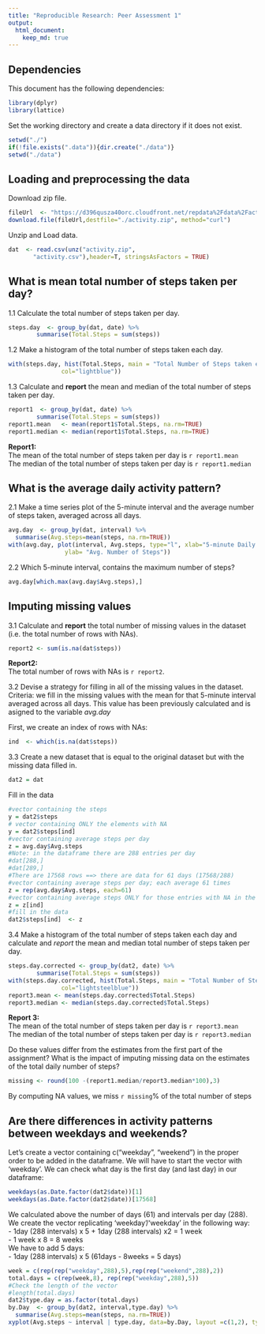 ```yaml
---
title: "Reproducible Research: Peer Assessment 1"
output: 
  html_document:
    keep_md: true
---
```

## Dependencies

This document has the following dependencies:
```r
library(dplyr)
library(lattice)
```
Set the working directory and create a data directory if it does not exist.
```r
setwd("./")
if(!file.exists(".data")){dir.create("./data")}
setwd("./data")
```


## Loading and preprocessing the data
Download zip file.
```r
fileUrl  <- "https://d396qusza40orc.cloudfront.net/repdata%2Fdata%2Factivity.zip"
download.file(fileUrl,destfile="./activity.zip", method="curl")
```

Unzip and Load data.
```r
dat  <- read.csv(unz("activity.zip", 
       "activity.csv"),header=T, stringsAsFactors = TRUE)
```

## What is mean total number of steps taken per day?
1.1 Calculate the total number of steps taken per day.

``` r
steps.day  <- group_by(dat, date) %>%
        summarise(Total.Steps = sum(steps))
```

1.2 Make a histogram of the total number of steps taken each day.
``` r
with(steps.day, hist(Total.Steps, main = "Total Number of Steps taken each day",
               col="lightblue"))
```

1.3 Calculate and **report** the mean and median of the total number of steps taken per day.
``` r
report1  <- group_by(dat, date) %>%
        summarise(Total.Steps = sum(steps))
report1.mean   <- mean(report1$Total.Steps, na.rm=TRUE)
report1.median <- median(report1$Total.Steps, na.rm=TRUE)
```

**Report1:**  
The mean of the total number of steps taken per day is `r report1.mean`  
The median of the total number of steps taken per day is `r report1.median`


## What is the average daily activity pattern?
2.1 Make a time series plot of the 5-minute interval and the average number of steps taken, averaged across all days.

``` r
avg.day  <- group_by(dat, interval) %>%
  summarise(Avg.steps=mean(steps, na.rm=TRUE))
with(avg.day, plot(interval, Avg.steps, type="l", xlab="5-minute Daily Interval", 
                ylab= "Avg. Number of Steps"))
```

2.2 Which 5-minute interval, contains the maximum number of steps?

``` r
avg.day[which.max(avg.day$Avg.steps),]
```

## Imputing missing values
3.1 Calculate and **report** the total number of missing values in the dataset (i.e. the total number of rows with NAs).

``` r
report2 <- sum(is.na(dat$steps))
```
**Report2:**  
The total number of rows with NAs is `r report2`.

3.2 Devise a strategy for filling in all of the missing values in the dataset.   
Criteria: we fill in the missing values with the mean for that 5-minute interval averaged across all days. This value has been previously calculated and is asigned to the variable *avg.day*

First, we create an index of rows with NAs:

``` r
ind  <- which(is.na(dat$steps))
```

3.3 Create a new dataset that is equal to the original dataset but with the missing data filled in.

``` r
dat2 = dat
```

Fill in the data
``` r
#vector containing the steps
y = dat2$steps
# vector containing ONLY the elements with NA 
y = dat2$steps[ind]
#vector containing average steps per day
z = avg.day$Avg.steps
#Note: in the dataframe there are 288 entries per day
#dat[288,]
#dat[289,]
#There are 17568 rows ==> there are data for 61 days (17568/288)
#vector containing average steps per day; each average 61 times
z = rep(avg.day$Avg.steps, each=61)
#vector containing average steps ONLY for those entries with NA in the original dataframe
z = z[ind]
#fill in the data
dat2$steps[ind]  <- z
```

3.4 Make a histogram of the total number of steps taken each day and calculate and *report* the mean and median total number of steps taken per day.
``` r
steps.day.corrected <- group_by(dat2, date) %>%
        summarise(Total.Steps = sum(steps))
with(steps.day.corrected, hist(Total.Steps, main = "Total Number of Steps taken each day",
               col="lightsteelblue"))
report3.mean <- mean(steps.day.corrected$Total.Steps)
report3.median <- median(steps.day.corrected$Total.Steps)
```
**Report 3:**  
The mean of the total number of steps taken per day is `r report3.mean`  
The median of the total number of steps taken per day is `r report3.median`

Do these values differ from the estimates from the first part of the assignment? What is the impact of imputing missing data on the estimates of the total daily number of steps?
``` r
missing <- round(100 -(report1.median/report3.median*100),3)
```
By computing NA values, we miss `r missing`% of the total number of steps

## Are there differences in activity patterns between weekdays and weekends?
Let's create a vector containing c("weekday", "weekend") in the proper order to be added in the dataframe.
We will have to start the vector with 'weekday'. We can check what day is the first day (and last day) in our dataframe: 
``` r
weekdays(as.Date.factor(dat2$date))[1]
weekdays(as.Date.factor(dat2$date))[17568]
```

We calculated above the number of days (61) and intervals per day (288). We create the vector replicating 'weekday'/'weekday' in the following way:  
- 1day (288 intervals) x 5 + 1day (288 intervals) x2 = 1 week  
- 1 week x 8 = 8 weeks  
We have to add 5 days:  
- 1day (288 intervals) x 5 (61days - 8weeks = 5 days)  

``` r
week = c(rep(rep("weekday",288),5),rep(rep("weekend",288),2))
total.days = c(rep(week,8), rep(rep("weekday",288),5))
#Check the length of the vector
#length(total.days)
dat2$type.day = as.factor(total.days)
by.Day  <- group_by(dat2, interval,type.day) %>%
  summarise(Avg.steps=mean(steps, na.rm=TRUE))
xyplot(Avg.steps ~ interval | type.day, data=by.Day, layout =c(1,2), type="l")
```
